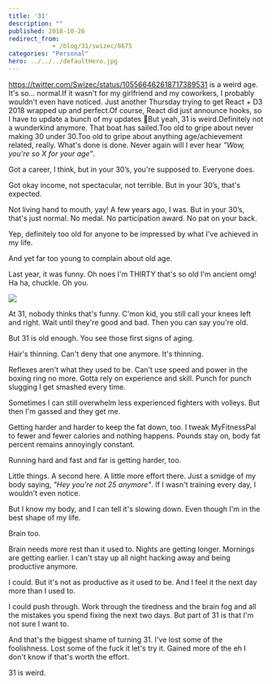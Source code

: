 ```yaml
---
title: '31'
description: ""
published: 2018-10-26
redirect_from: 
            - /blog/31/swizec/8675
categories: "Personal"
hero: ../../../defaultHero.jpg
---
```


<https://twitter.com/Swizec/status/105566462618717389531> is a weird age. It's so… normal.If it wasn't for my girlfriend and my coworkers, I probably wouldn't even have noticed. Just another Thursday trying to get React + D3 2018 wrapped up and perfect.Of course, React did just announce hooks, so I have to update a bunch of my updates 🤔But yeah, 31 is weird.Definitely not a wunderkind anymore. That boat has sailed.Too old to gripe about never making 30 under 30.Too old to gripe about anything age/achievement related, really. What's done is done. Never again will I ever hear _"Wow, you're so X for your age”_.

Got a career, I think, but in your 30’s, you're supposed to. Everyone does.

Got okay income, not spectacular, not terrible. But in your 30’s, that's expected.

Not living hand to mouth, yay! A few years ago, I was. But in your 30’s, that's just normal. No medal. No participation award. No pat on your back.

Yep, definitely too old for anyone to be impressed by what I've achieved in my life.

And yet far too young to complain about old age.

Last year, it was funny. Oh noes I'm THIRTY that's so old I'm ancient omg! Ha ha, chuckle. Oh you.

![](./img/media-9EwnzGNjvmIG4-giphy.gif)

At 31, nobody thinks that's funny. C'mon kid, you still call your knees left and right. Wait until they're good and bad. Then you can say you're old.

But 31 is old enough. You see those first signs of aging.

Hair's thinning. Can't deny that one anymore. It's thinning.

Reflexes aren't what they used to be. Can't use speed and power in the boxing ring no more. Gotta rely on experience and skill. Punch for punch slugging I get smashed every time.

Sometimes I can still overwhelm less experienced fighters with volleys. But then I'm gassed and they get me.

Getting harder and harder to keep the fat down, too. I tweak MyFitnessPal to fewer and fewer calories and nothing happens. Pounds stay on, body fat percent remains annoyingly constant.

Running hard and fast and far is getting harder, too.

Little things. A second here. A little more effort there. Just a smidge of my body saying, _"Hey you're not 25 anymore"_. If I wasn't training every day, I wouldn't even notice.

But I know my body, and I can tell it's slowing down. Even though I'm in the best shape of my life.

Brain too.

Brain needs more rest than it used to. Nights are getting longer. Mornings are getting earlier. I can't stay up all night hacking away and being productive anymore.

I could. But it's not as productive as it used to be. And I feel it the next day more than I used to.

I could push through. Work through the tiredness and the brain fog and all the mistakes you spend fixing the next two days. But part of 31 is that I'm not sure I want to.

And that's the biggest shame of turning 31. I've lost some of the foolishness. Lost some of the fuck it let's try it. Gained more of the eh I don't know if that's worth the effort.

31 is weird.
